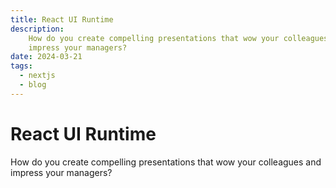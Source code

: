 ```yaml
---
title: React UI Runtime
description: 
    How do you create compelling presentations that wow your colleagues and
    impress your managers?
date: 2024-03-21
tags:
  - nextjs
  - blog
---
```


# React UI Runtime

How do you create compelling presentations that wow your colleagues and
    impress your managers?